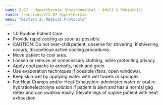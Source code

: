 ```yaml
---
name: 2.07 - Hyperthermia (Environmental - Adult & Pediatric)
route: /sections/2/2.07-hyperthermia
menu: "Section 2: Medical Protocols"
---
```



<EMTLevel level="basic">
  <ul>
    <li>1.0 Routine Patient Care</li>
    <li>
      Provide rapid cooling as soon as possible.
    </li>
    <li>
      CAUTION: Do not over-chill patient, observe for shivering. If shivering occurs,
      discontinue active cooling procedures.
    </li>
    <li>Move patient to cool area.</li>
    <li>Loosen or remove all unnecessary clothing, while protecting privacy.</li>
    <li>Apply cool packs to armpits, neck and groin.</li>
    <li>Use evaporation techniques if possible (fans, open windows).</li>
    <li>Keep skin wet by applying water with wet towels or sponges.</li>
    <li>
      For Heat Cramps and/or Heat Exhaustion: administer water or oral re-hydrationelectrolyte
      solution if patient is alert and has a normal gag reflex and can
      swallow easily. Elevate legs of supine patient with heat exhaustion.
    </li>
  </ul>
</EMTLevel>

